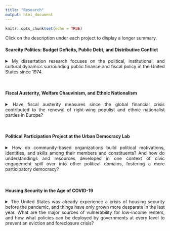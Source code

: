 ---
title: "Research"
output: html_document
---

<style>
body {
text-align: justify}
</style>

```{r setup, include=FALSE}
knitr::opts_chunk$set(echo = TRUE)
```
<link rel="stylesheet" href="styles.css" type="text/css">
<link rel="stylesheet" href="css/academicons.min.css"/>

Click on the description under each project to display a longer summary. 


#### Scarcity Politics: Budget Deficits, Public Debt, and Distributive Conflict
<details>
  <summary>My dissertation research focuses on the political, institutional, and cultural dynamics surrounding public finance and fiscal policy in the United States since 1974.</summary> 

Using statistical and computational methods for analyzing public opinion surveys, administrative data, and textual evidence, I ask how and why issues in public finance--especially the public debt--periodically move to the top of the policy agenda, as well as what consequences fiscal policy-making has had on ordinary people’s welfare, attitudes, and aspirations. 

The project begins with an exploration of budget deficits and public debt in political discourse since the 1980s, paying particular attention to how the problem of debt is defined, to whom responsibility for debt is attributed, and what policy options are included or excluded from the set of solutions up for debate. I apply methods from computational text analysis and natural language processing to an original corpus consisting of thousands of pages of text from Congressional debates, Presidential budget messages, and think tank press releases. 

The second empirical chapter looks more closely at the federal budget-making process, especially the (often contradictory) pressures emanating from public opinion and party activists, organized political and economic interests, and the institutional rules governing public finance. The analysis centers on the 17-day government shutdown in October 2013, a crucial case for understanding the dynamics that cause policy dysfunction. 

The final empirical chapter asks how debates over public finance and the implementation of austerity measures have influenced inter-group conflict with respect to race, ethnicity, and nativity. Through parallel, quantitative case studies of the United States and United Kingdom, I demonstrate that fiscal austerity measures contributed to the growing politics of xenophobia and ethnonationalism since the global financial crisis. An abbreviated version of this chapter was included in the edited volume _Mapping Populism: Approaches and Methods_ edited by Amin Ron and Majia Nadesan (2020). The chapter can be [downloaded here](Crowley_2020_AusterityEthnonationalism.pdf). 
</details>

<br>

#### Fiscal Austerity, Welfare Chauvinism, and Ethnic Nationalism 
<details>
  <summary>Have fiscal austerity measures since the global financial crisis contributed to the renewal of right-wing populist and ethnic nationalist parties in Europe?</summary>

Building on the final chapter of my dissertation, my current research looks at the link between austerity and welfare chauvinist attitudes across Europe and North American. Welfare chauvinism---the belief only a circumscribed category of (usually native born) citizens ought to be elgible for welfare state benefits---is a central ideological pillar for the family of right-wing populist parties in Europe. In this project, I ask whether threats to welfare state provisions represented by fiscal austerity exacerbated underlying welfare chauvinist attitudes in public opinion and contributed to the "demand-side" conditions for right-wing populist and ethnic nationalist parties. Preliminary results from this research were selected for the Society for the Advancement of Socio-Economics (SASE) Early Career Workshop Award. 
</details>

<br>

#### Political Participation Project at the Urban Democracy Lab
<details>
  <summary>How do community-based organizations build political motivations, identities, and skills among their members and constituents? And how do understandings and resources developed in one context of civic engagement spill over into other political domains, fostering a more participatory democracy? </summary>

With Gianpaolo Baiocchi, I am the co-principal investigator of the Political Participation Project (P$^3$), a grant-funded study of political participation and community-based organizations in New York City. Along with our research team, Lili Dao, Rachel Kuo, and Virgilio Urbina Lazardi, we gathered some 50 interviews and dozens of hours of participant observation over nine months of data collection in partnership with three organizations in NYC. Prior to the main data collection effort, we with nearly a dozen organizers and activists working on issues relation to housing, education, immigration, and labor to find out what questions matter to them, what policy issues or organizational dynamics would benefit from sociological attention, and how we can be sure to avoid the extractive, nonreciprocal relationship researchers sometimes fall into with their participants. Our findings so far have been summarized in an preliminary report, titled [“To the Ballot Box and Beyond: Civic Engagement and Community Organizing in New York City.”](P3_BallotBoxandBeyond.pdf) 
</details>

<br>

#### Housing Security in the Age of COVID-19
<details> 
<summary> The United States was already experience a crisis of housing security before the pandemic, and things have only grown more desparate in the last year. What are the major sources of vulnerability for low-income renters, and how what policies can be deployed by governments at every level to prevent an eviction and foreclosure crisis? </summary>

The COVID-19 pandemic only increases the pressure on tenants across the country, especially in communities of color, who were already burdened by high rents and facing displacement. Through a series of white papers and reports, Gianpaolo Baoicchi, Marnie Brady, H. Jacob Carlson, Sara Duvisac, and I lay out major threats to housing security today as well as policy solutions that could prevent an even more severe crisis. This includes a [report on how the pandemic may exacerbate the financializaiton of housing](DuvisacBradyCrowley_PrivateEquity_Covid19.pdf), as private equity firms and corporate landlords position themselves to exploit the crisis and expand their presence in the multi-family rental housing market. 
